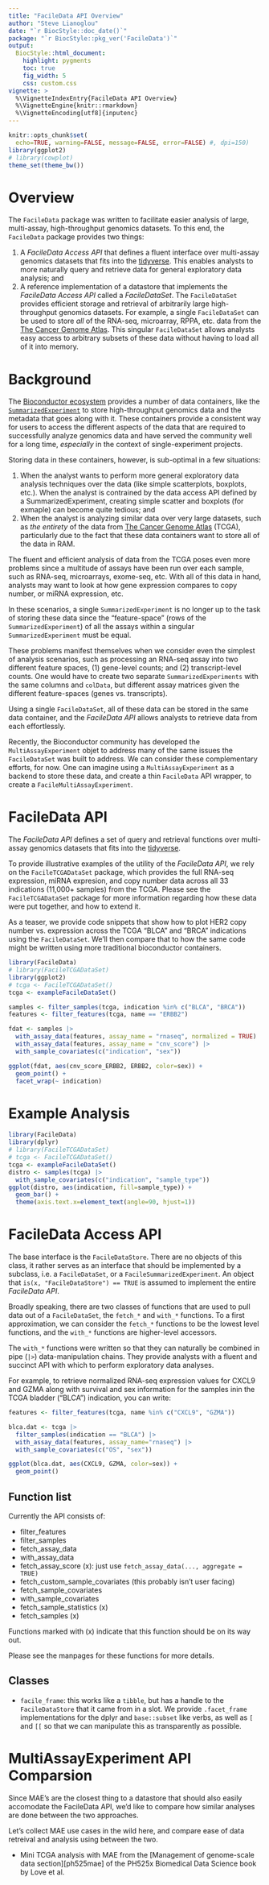 ```yaml
---
title: "FacileData API Overview"
author: "Steve Lianoglou"
date: "`r BiocStyle::doc_date()`"
package: "`r BiocStyle::pkg_ver('FacileData')`"
output:
  BiocStyle::html_document:
    highlight: pygments
    toc: true
    fig_width: 5
    css: custom.css
vignette: >
  %\VignetteIndexEntry{FacileData API Overview}
  %\VignetteEngine{knitr::rmarkdown}
  %\VignetteEncoding[utf8]{inputenc}
---
```


```r
knitr::opts_chunk$set(
  echo=TRUE, warning=FALSE, message=FALSE, error=FALSE) #, dpi=150)
library(ggplot2)
# library(cowplot)
theme_set(theme_bw())
```

# Overview

The `FacileData` package was written to facilitate easier analysis of large,
multi-assay, high-throughput genomics datasets. To this end, the `FacileData`
package provides two things:

1. A *FacileData Access API* that defines a fluent interface over multi-assay
   genomics datasets that fits into the [tidyverse][tidyverse]. This enables
   analysts to more naturally query and retrieve data for general exploratory
   data analysis; and
2. A reference implementation of a datastore that implements the
   *FacileData Access API* called a *FacileDataSet*. The `FacileDataSet`
   provides efficient storage and retrieval of arbitrarily large high-throughput
   genomics datasets. For example, a single `FacileDataSet` can be used to store
   *all* of the RNA-seq, microarray, RPPA, etc. data from the
   [The Cancer Genome Atlas][tcga]. This singular `FacileDataSet` allows
   analysts easy access to arbitrary subsets of these data without having to
   load all of it into memory.

[tcga]: https://cancergenome.nih.gov/
[tidyverse]: https://www.tidyverse.org/

# Background

The [Bioconductor ecosystem][bioc] provides a number of data containers, like
the [`SummarizedExperiment`][SummarizedExperiment] to store high-throughput
genomics data and the metadata that goes along with it. These containers provide
a consistent way for users to access the different aspects of the data that are
required to successfully analyze genomics data and have served the community
well for a long time, *especially* in the context of single-experiment projects.

Storing data in these containers, however, is sub-optimal in a few situations:

1. When the analyst wants to perform more general exploratory data analysis
   techniques over the data (like simple scatterplots, boxplots, etc.). When
   the analyst is contrained by the data access API defined by a
   SummarizedExperiment, creating simple scatter and boxplots (for exmaple)
   can become quite tedious; and
2. When the analyst is analyzing similar data over very large datasets, such as
   *the entirety* of the data from [The Cancer Genome Atlas][tcga] (TCGA),
   particularly due to the fact that these data containers want to store all of
   the data in RAM.

The fluent and efficient analysis of data from the TCGA poses even more problems
since a multitude of assays have been run over each sample, such as RNA-seq,
microarrays, exome-seq, etc. With all of this data in hand, analysts may want to
look at how gene expression compares to copy number, or miRNA expression, etc.

In these scenarios, a single `SummarizedExperiment` is no longer up to the task
of storing these data since the "feature-space" (rows of the
`SummarizedExperiment`) of all the assays within a singular
`SummarizedExperiment` must be equal.

These problems manifest themselves when we consider even the simplest of
analysis scenarios, such as processing an RNA-seq assay into two different
feature spaces, (1) gene-level counts; and (2) transcript-level counts. One
would have to create two separate `SummarizedExperiments` with the same columns
and `colData`, but different assay matrices given the different feature-spaces
(genes vs. transcripts).

Using a single `FacileDataSet`, all of these data can be stored in the same
data container, and the *FacileData API* allows analysts to retrieve data from
each effortlessly.

Recently, the Bioconductor community has developed the `MultiAssayExperiment`
objet to address many of the same issues the `FacileDataSet` was built to
address. We can consider these complementary efforts, for now. One can imagine
using a `MultiAssayExperiment` as a backend to store these data, and create
a thin `FacileData` API wrapper, to create a `FacileMultiAssayExperiment`.

[bioc]: http://bioconductor.org/
[SummarizedExperiment]: http://bioconductor.org/packages/SummarizedExperiment/

# FacileData API

The *FacileData API* defines a set of query and retrieval functions over
multi-assay genomics datasets that fits into the [tidyverse][tidyverse].

<div class="note">
To provide illustrative examples of the utility of the *FacileData API*,
we rely on the `FacileTCGADataSet` package, which provides the full RNA-seq
expression, miRNA expresion, and copy number data across all 33 indications
(11,000+ samples) from the TCGA. Please see the `FacileTCGADataSet` package
for more information regarding how these data were put together, and how to
extend it.
</div>

As a teaser, we provide code snippets that show how to plot HER2 copy number
vs. expression across the TCGA "BLCA" and "BRCA" indications using the
`FacileDataSet`. We'll then compare that to how the same code might be written
using more traditional bioconductor containers.

```r
library(FacileData)
# library(FacileTCGADataSet)
library(ggplot2)
# tcga <- FacileTCGADataSet()
tcga <- exampleFacileDataSet()

samples <- filter_samples(tcga, indication %in% c("BLCA", "BRCA"))
features <- filter_features(tcga, name == "ERBB2")

fdat <- samples |>
  with_assay_data(features, assay_name = "rnaseq", normalized = TRUE) |>
  with_assay_data(features, assay_name = "cnv_score") |>
  with_sample_covariates(c("indication", "sex"))

ggplot(fdat, aes(cnv_score_ERBB2, ERBB2, color=sex)) +
  geom_point() +
  facet_wrap(~ indication)
```

# Example Analysis

```r
library(FacileData)
library(dplyr)
# library(FacileTCGADataSet)
# tcga <- FacileTCGADataSet()
tcga <- exampleFacileDataSet()
distro <- samples(tcga) |>
  with_sample_covariates(c("indication", "sample_type"))
ggplot(distro, aes(indication, fill=sample_type)) +
  geom_bar() +
  theme(axis.text.x=element_text(angle=90, hjust=1))
```

# FacileData Access API

The base interface is the `FacileDataStore`. There are no objects of this class,
it rather serves as an interface that should be implemented by a subclass, i.e.
a `FacileDataSet`, or a `FacileSummarizedExperiment`. An object that
`is(x, "FacileDataStore") == TRUE` is assumed to implement the entire
*FacileData API*.

Broadly speaking, there are two classes of functions that are used to pull data
out of a `FacileDataSet`, the `fetch_*` and `with_*` functions. To a first
approximation, we can consider the `fetch_*` functions to be the lowest level
functions, and the `with_*` functions are higher-level accessors.

The `with_*` functions were written so that they can naturally be combined in
pipe (`|>`) data-manipulation chains. They provide analysts with a fluent and
succinct API with which to perform exploratory data analyses.

For example, to retrieve normalized RNA-seq expression values for CXCL9 and GZMA
along with survival and sex information for the samples inin the TCGA bladder
("BLCA") indication, you can write:

```r
features <- filter_features(tcga, name %in% c("CXCL9", "GZMA"))

blca.dat <- tcga |>
  filter_samples(indication == "BLCA") |>
  with_assay_data(features, assay_name="rnaseq") |>
  with_sample_covariates(c("OS", "sex"))

ggplot(blca.dat, aes(CXCL9, GZMA, color=sex)) +
  geom_point()
```

## Function list
Currently the API consists of:

- filter_features
- filter_samples
- fetch_assay_data
- with_assay_data
- fetch_assay_score (x): just use `fetch_assay_data(..., aggregate = TRUE)`
- fetch_custom_sample_covariates (this probably isn't user facing)
- fetch_sample_covariates
- with_sample_covariates
- fetch_sample_statistics (x)
- fetch_samples (x)

Functions marked with (x) indicate that this function should be on its way out.

Please see the manpages for these functions for more details.

## Classes

* `facile_frame`: this works like a `tibble`, but has a handle to the
  `FacileDataStore` that it came from in a slot. We provide `.facet_frame`
  implementations for the dplyr and `base::subset` like verbs, as well as
  `[` and `[[` so that we can manipulate this as transparently as possible.

# MultiAssayExperiment API Comparsion

Since MAE's are the closest thing to a datastore that should also easily
accomodate the FacileData API, we'd like to compare how similar analyses are
done between the two approaches.

Let's collect MAE use cases in the wild here, and compare ease of data retreival
and analysis using between the two.

* Mini TCGA analysis with MAE from the 
  [Management of genome-scale data section][ph525mae] of the PH525x 
  Biomedical Data Science book by Love et al.


[MAEph525]: http://genomicsclass.github.io/book/pages/dataman2017.html#multiomic
